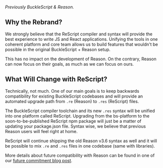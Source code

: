 _Previously BuckleScript & Reason._


<DocsOverview showVersionSelect={false} />

## Why the Rebrand?

We strongly believe that the ReScript compiler and syntax will provide the best experience to write JS and React applications. Unifying the tools in one coherent platform and core team allows us to build features that wouldn't be possible in the original BuckleScript + Reason setup.

This has no impact on the development of Reason. On the contrary, Reason can now focus on their goals, as much as we can focus on ours.

## What Will Change with ReScript?

Technically, not much. One of our main goals is to keep backwards compatibility for existing BuckleScript codebases and will provide an automated upgrade path from `.re` (Reason) to `.res` (ReScript) files.

The BuckleScript compiler toolchain and its new `.res` syntax will be unified into one platform called ReScript. Upgrading from the bs-platform to the soon-to-be-published ReScript npm package will just be a matter of updating your package.json file. Syntax wise, we believe that previous Reason users will feel right at home.

ReScript will continue shipping the old Reason v3.6 syntax as well and it will be possible to mix `.re` and `.res` files in one codebase (same with libraries).

More details about future compatibility with Reason can be found in one of our [future commitment blog post](https://reasonml.org/blog/a-note-on-bucklescripts-future-commitments).
